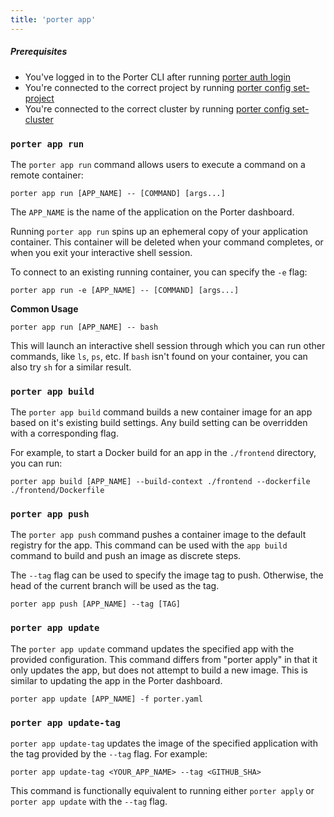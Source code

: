 ```yaml
---
title: 'porter app'
---
```


##### Prerequisites

- You've logged in to the Porter CLI after running [porter auth login](/enterprise/cli/command-reference/porter-auth)
- You're connected to the correct project by running [porter config set-project](/enterprise/cli/command-reference/porter-config)
- You're connected to the correct cluster by running [porter config set-cluster](/enterprise/cli/command-reference/porter-config)

### `porter app run`[](#porter-run 'Direct link to heading')

The `porter app run` command allows users to execute a command on a remote container:

```
porter app run [APP_NAME] -- [COMMAND] [args...]
```

The `APP_NAME` is the name of the application on the Porter dashboard.

Running `porter app run` spins up an ephemeral copy of your application
container. This container will be deleted when your command completes,
or when you exit your interactive shell session.

To connect to an existing running container, you can specify the `-e` flag:

```
porter app run -e [APP_NAME] -- [COMMAND] [args...]
```

**Common Usage** [](#porter-run-examples 'Direct link to heading')

```
porter app run [APP_NAME] -- bash
```

This will launch an interactive shell session through which you can run other commands, like `ls`, `ps`, etc. If `bash` isn't found on your container, you can also try `sh` for a similar result.

### `porter app build`[](#porter-build 'Direct link to heading')

The `porter app build` command builds a new container image for an app based on it's existing build settings. Any build setting can be overridden with a corresponding flag.

For example, to start a Docker build for an app in the `./frontend` directory, you can run:

```
porter app build [APP_NAME] --build-context ./frontend --dockerfile ./frontend/Dockerfile
```

### `porter app push`[](#porter-push 'Direct link to heading')

The `porter app push` command pushes a container image to the default registry for the app. This command can be used with the `app build` command to build and push an image as discrete steps.

The `--tag` flag can be used to specify the image tag to push. Otherwise, the head of the current branch will be used as the tag.

```
porter app push [APP_NAME] --tag [TAG]
```

### `porter app update`[](#porter-update 'Direct link to heading')

The `porter app update` command updates the specified app with the provided configuration. This command differs from "porter apply" in that it only updates the app, but does not attempt to build a new image. This is similar to updating the app in the Porter dashboard.

```
porter app update [APP_NAME] -f porter.yaml
```

### `porter app update-tag`[](#porter-update-tag 'Direct link to heading')

`porter app update-tag` updates the image of the specified application with the tag provided by the `--tag` flag. For example:

```
porter app update-tag <YOUR_APP_NAME> --tag <GITHUB_SHA>
```

This command is functionally equivalent to running either `porter apply` or `porter app update` with the `--tag` flag.
